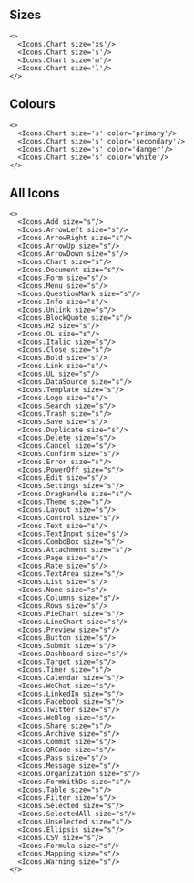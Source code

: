 
<Meta title="Components/Graphic/Icons" />

## Sizes
```tsx live
<>
  <Icons.Chart size='xs'/>
  <Icons.Chart size='s'/>
  <Icons.Chart size='m'/>
  <Icons.Chart size='l'/>
</>
```


## Colours
```tsx live
<>
  <Icons.Chart size='s' color='primary'/>
  <Icons.Chart size='s' color='secondary'/>
  <Icons.Chart size='s' color='danger'/>
  <Icons.Chart size='s' color='white'/>
</>
```

## All Icons
```tsx live
<>
  <Icons.Add size="s"/>
  <Icons.ArrowLeft size="s"/>
  <Icons.ArrowRight size="s"/>
  <Icons.ArrowUp size="s"/>
  <Icons.ArrowDown size="s"/>
  <Icons.Chart size="s"/>
  <Icons.Document size="s"/>
  <Icons.Form size="s"/>
  <Icons.Menu size="s"/>
  <Icons.QuestionMark size="s"/>
  <Icons.Info size="s"/>
  <Icons.Unlink size="s"/>
  <Icons.BlockQuote size="s"/>
  <Icons.H2 size="s"/>
  <Icons.OL size="s"/>
  <Icons.Italic size="s"/>
  <Icons.Close size="s"/>
  <Icons.Bold size="s"/>
  <Icons.Link size="s"/>
  <Icons.UL size="s"/>
  <Icons.DataSource size="s"/>
  <Icons.Template size="s"/>
  <Icons.Logo size="s"/>
  <Icons.Search size="s"/>
  <Icons.Trash size="s"/>
  <Icons.Save size="s"/>
  <Icons.Duplicate size="s"/>
  <Icons.Delete size="s"/>
  <Icons.Cancel size="s"/>
  <Icons.Confirm size="s"/>
  <Icons.Error size="s"/>
  <Icons.PowerOff size="s"/>
  <Icons.Edit size="s"/>
  <Icons.Settings size="s"/>
  <Icons.DragHandle size="s"/>
  <Icons.Theme size="s"/>
  <Icons.Layout size="s"/>
  <Icons.Control size="s"/>
  <Icons.Text size="s"/>
  <Icons.TextInput size="s"/>
  <Icons.ComboBox size="s"/>
  <Icons.Attachment size="s"/>
  <Icons.Page size="s"/>
  <Icons.Rate size="s"/>
  <Icons.TextArea size="s"/>
  <Icons.List size="s"/>
  <Icons.None size="s"/>
  <Icons.Columns size="s"/>
  <Icons.Rows size="s"/>
  <Icons.PieChart size="s"/>
  <Icons.LineChart size="s"/>
  <Icons.Preview size="s"/>
  <Icons.Button size="s"/>
  <Icons.Submit size="s"/>
  <Icons.Dashboard size="s"/>
  <Icons.Target size="s"/>
  <Icons.Timer size="s"/>
  <Icons.Calendar size="s"/>
  <Icons.WeChat size="s"/>
  <Icons.LinkedIn size="s"/>
  <Icons.Facebook size="s"/>
  <Icons.Twitter size="s"/>
  <Icons.WeBlog size="s"/>
  <Icons.Share size="s"/>
  <Icons.Archive size="s"/>
  <Icons.Commit size="s"/>
  <Icons.QRCode size="s"/>
  <Icons.Pass size="s"/>
  <Icons.Message size="s"/>
  <Icons.Organization size="s"/>
  <Icons.FormWithDs size="s"/>
  <Icons.Table size="s"/>
  <Icons.Filter size="s"/>
  <Icons.Selected size="s"/>
  <Icons.SelectedAll size="s"/>
  <Icons.Unselected size="s"/>
  <Icons.Ellipsis size="s"/>
  <Icons.CSV size="s"/>
  <Icons.Formula size="s"/>
  <Icons.Mapping size="s"/>
  <Icons.Warning size="s"/>
</>
```

<ArgsTable of={Icons.Chart} />
